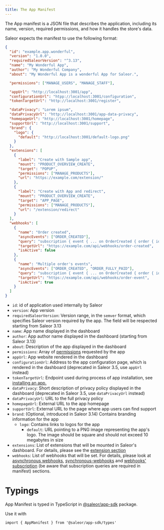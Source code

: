 ```yaml
---
title: The App Manifest
---
```


The App manifest is a JSON file that describes the application, including its name, version, required permissions, and how it handles the store's data.

Saleor expects the manifest to use the following format:

```json
{
  "id": "example.app.wonderful",
  "version": "1.0.0",
  "requiredSaleorVersion": "^3.13",
  "name": "My Wonderful App",
  "author": "My Wonderful Company",
  "about": "My Wonderful App is a wonderful App for Saleor.",

  "permissions": ["MANAGE_USERS", "MANAGE_STAFF"],

  "appUrl": "http://localhost:3001/app",
  "configurationUrl": "htpp://localhost:3001/configuration",
  "tokenTargetUrl": "http://localhost:3001/register",

  "dataPrivacy": "Lorem ipsum",
  "dataPrivacyUrl": "http://localhost:3001/app-data-privacy",
  "homepageUrl": "http://localhost:3001/homepage",
  "supportUrl": "http://localhost:3001/support",
  "brand": {
    "logo": {
      "default": "http://localhost:3001/default-logo.png"
    }
  },
  "extensions": [
    {
      "label": "Create with Sample app",
      "mount": "PRODUCT_OVERVIEW_CREATE",
      "target": "POPUP",
      "permissions": ["MANAGE_PRODUCTS"],
      "url": "https://example.com/extension/"
    },
    {
      "label": "Create with App and redirect",
      "mount": "PRODUCT_OVERVIEW_CREATE",
      "target": "APP_PAGE",
      "permissions": ["MANAGE_PRODUCTS"],
      "url": "/extension/redirect"
    }
  ],
  "webhooks": [
    {
      "name": "Order created",
      "asyncEvents": ["ORDER_CREATED"],
      "query": "subscription { event { ... on OrderCreated { order { id }}}}",
      "targetUrl": "https://example.com/api/webhooks/order-created",
      "isActive": false
    },
    {
      "name": "Multiple order's events",
      "asyncEvents": ["ORDER_CREATED", "ORDER_FULLY_PAID"],
      "query": "subscription { event { ... on OrderCreated { order { id }} ... on OrderFullyPaid { order { id }}}}",
      "targetUrl": "https://example.com/api/webhooks/order-event",
      "isActive": true
    }
  ]
}
```

- `id`: id of application used internally by Saleor
- `version`: App version
- `requiredSaleorVersion`: Version range, in the `semver` format, which specifies Saleor version required by the app. The field will be respected starting from Saleor 3.13
- `name`: App name displayed in the dashboard
- `author`: App author name displayed in the dashboard (starting from Saleor 3.13)
- `about`: Description of the app displayed in the dashboard
- `permissions`: Array of [permissions](developer/permissions.mdx#available-permissions) requested by the app
- `appUrl`: App website rendered in the dashboard
- `configurationUrl`: Address to the app configuration page, which is rendered in the dashboard (deprecated in Saleor 3.5, use `appUrl` instead)
- `tokenTargetUrl`: Endpoint used during process of app installation, see [installing an app.](developer/extending/apps/installing-apps.mdx#installing-an-app)
- `dataPrivacy`: Short description of privacy policy displayed in the dashboard (deprecated in Saleor 3.5, use `dataPrivacyUrl` instead)
- `dataPrivacyUrl`: URL to the full privacy policy
- `homepageUrl`: External URL to the app homepage
- `supportUrl`: External URL to the page where app users can find support
- `brand`: (Optional, introduced in Saleor 3.14) Contains branding information for the app
  - `logo`: Contains links to logos for the app
    - `default`: URL pointing to a PNG image representing the app's logo. The image should be square and should not exceed 10 megabytes in size
- `extensions`: List of extensions that will be mounted in Saleor's dashboard. For details, please see the [extension section](developer/extending/apps/extending-dashboard-with-apps.mdx#key-concepts)
- `webhooks`: List of webhooks that will be set. For details, please look at [asynchronous webhooks](developer/extending/apps/asynchronous-webhooks.mdx), [synchronous-webhooks](developer/extending/apps/synchronous-webhooks/key-concepts.mdx) and [webhooks' subscription](developer/extending/apps/subscription-webhook-payloads.mdx) (be aware that subscription queries are required in manifest) sections.

# Typings

App Manifest is typed in TypeScript in [@saleor/app-sdk](https://github.com/saleor/saleor-app-sdk) package.

Use it with

```
import { AppManifest } from '@saleor/app-sdk/types'
```
